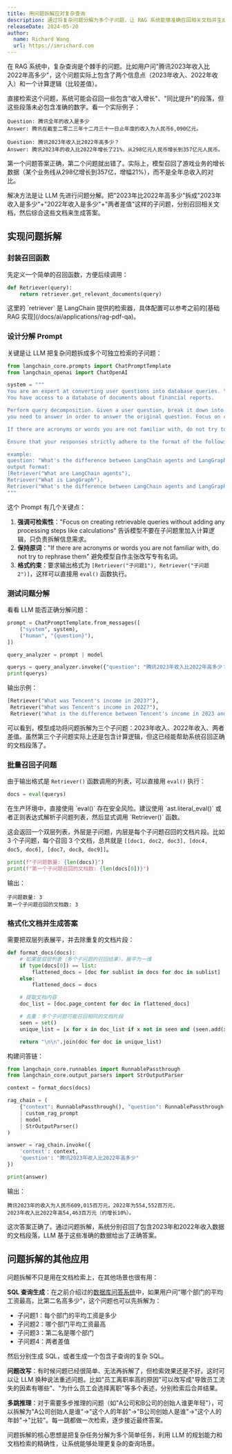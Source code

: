 ```yaml
---
title: 用问题拆解应对复杂查询
description: 通过将复杂问题分解为多个子问题，让 RAG 系统能够准确召回相关文档并生成正确答案
releaseDate: 2024-05-20
author:
  name: Richard Wang
  url: https://imrichard.com
---
```



在 RAG 系统中，复杂查询是个棘手的问题。比如用户问"腾讯2023年收入比2022年高多少"，这个问题实际上包含了两个信息点（2023年收入、2022年收入）和一个计算逻辑（比较差值）。

直接检索这个问题，系统可能会召回一些包含"收入增长"、"同比提升"的段落，但这些段落未必包含准确的数字。看一个实际例子：

```
Question: 腾讯全年的收入是多少
Answer: 腾讯在截至二零二三年十二月三十一日止年度的收入为人民币6,090亿元。

Question: 腾讯2023年收入比2022年高多少？
Answer: 腾讯2023年的收入比2022年增长了21%，从298亿元人民币增长到357亿元人民币。
```

第一个问题答案正确，第二个问题就出错了。实际上，模型召回了游戏业务的增长数据（某个业务线从298亿增长到357亿，增幅21%），而不是全年总收入的对比。

解决方法是让 LLM 先进行问题分解。把"2023年比2022年高多少"拆成"2023年收入是多少"+"2022年收入是多少"+"两者差值"这样的子问题，分别召回相关文档，然后综合这些文档来生成答案。

## 实现问题拆解

<Steps>
<Step>

### 封装召回函数

先定义一个简单的召回函数，方便后续调用：

```python
def Retriever(query):
    return retriever.get_relevant_documents(query)
```

<Callout type="info">
  这里的 `retriever` 是 LangChain 提供的检索器，具体配置可以参考之前的[基础 RAG
  实现](/docs/ai/applications/rag-pdf-qa)。
</Callout>

</Step>
<Step>

### 设计分解 Prompt

关键是让 LLM 把复杂问题拆成多个可独立检索的子问题：

```python {16-20}
from langchain_core.prompts import ChatPromptTemplate
from langchain_openai import ChatOpenAI

system = """
You are an expert at converting user questions into database queries. \
You have access to a database of documents about financial reports.

Perform query decomposition. Given a user question, break it down into distinct sub questions that \
you need to answer in order to answer the original question. Focus on creating retrievable queries without adding any processing steps like calculations.

If there are acronyms or words you are not familiar with, do not try to rephrase them.

Ensure that your responses strictly adhere to the format of the following example.

example:
question: "What's the difference between LangChain agents and LangGraph?"
output format:
[Retriever("What are LangChain agents"),
Retriever("What is LangGraph"),
Retriever("What's the difference between LangChain agents and LangGraph?")]
"""
```

这个 Prompt 有几个关键点：

1. **强调可检索性**："Focus on creating retrievable queries without adding any processing steps like calculations" 告诉模型不要在子问题里加入计算逻辑，只负责拆解信息需求。
2. **保持原词**："If there are acronyms or words you are not familiar with, do not try to rephrase them" 避免模型自作主张改写专有名词。
3. **格式约束**：要求输出格式为 `[Retriever("子问题1"), Retriever("子问题2")]`，这样可以直接用 `eval()` 函数执行。

</Step>
<Step>

### 测试问题分解

看看 LLM 能否正确分解问题：

```python
prompt = ChatPromptTemplate.from_messages([
    ("system", system),
    ("human", "{question}"),
])

query_analyzer = prompt | model

querys = query_analyzer.invoke({"question": "腾讯2023年收入比2022年高多少？"}).content
print(querys)
```

输出示例：

```python
[Retriever("What was Tencent's income in 2023?"),
 Retriever("What was Tencent's income in 2022?"),
 Retriever("What is the difference between Tencent's income in 2023 and 2022?")]
```

可以看到，模型成功将问题拆解为三个子问题：2023年收入、2022年收入、两者差值。虽然第三个子问题实际上还是包含计算逻辑，但这已经能帮助系统召回正确的文档段落了。

</Step>
<Step>

### 批量召回子问题

由于输出格式是 `Retriever()` 函数调用的列表，可以直接用 `eval()` 执行：

```python
docs = eval(querys)
```

<Callout type="warn">
  在生产环境中，直接使用 `eval()` 存在安全风险。建议使用 `ast.literal_eval()`
  或者正则表达式解析子问题列表，然后显式调用 `Retriever()` 函数。
</Callout>

这会返回一个双层列表，外层是子问题，内层是每个子问题召回的文档片段。比如 3 个子问题，每个召回 3 个文档，总共就是 `[[doc1, doc2, doc3], [doc4, doc5, doc6], [doc7, doc8, doc9]]`。

```python
print(f"子问题数量: {len(docs)}")
print(f"第一个子问题召回的文档数: {len(docs[0])}")
```

输出：

```
子问题数量: 3
第一个子问题召回的文档数: 3
```

</Step>
<Step>

### 格式化文档并生成答案

需要把双层列表展平，并去除重复的文档片段：

```python
def format_docs(docs):
    # 如果是双层列表（多个子问题的召回结果），展平为一维
    if type(docs[0]) == list:
        flattened_docs = [doc for sublist in docs for doc in sublist]
    else:
        flattened_docs = docs

    # 提取文档内容
    doc_list = [doc.page_content for doc in flattened_docs]

    # 去重：多个子问题可能召回相同的文档片段
    seen = set()
    unique_list = [x for x in doc_list if x not in seen and (seen.add(x) or True)]

    return "\n\n".join(doc for doc in unique_list)
```

构建问答链：

```python
from langchain_core.runnables import RunnablePassthrough
from langchain_core.output_parsers import StrOutputParser

context = format_docs(docs)

rag_chain = (
    {"context": RunnablePassthrough(), "question": RunnablePassthrough()}
    | custom_rag_prompt
    | model
    | StrOutputParser()
)

answer = rag_chain.invoke({
    'context': context,
    'question': "腾讯2023年收入比2022年高多少"
})

print(answer)
```

输出：

```
腾讯2023年的收入为人民币609,015百万元，2022年为554,552百万元，
2023年收入比2022年高54,463百万元（约增长10%）。
```

这次答案正确了。通过问题拆解，系统分别召回了包含2023年和2022年收入数据的文档段落，LLM 基于这些准确的数据给出了正确答案。

</Step>
</Steps>

## 问题拆解的其他应用

问题拆解不只是用在文档检索上，在其他场景也很有用：

**SQL 查询生成**：在之前介绍过的[数据库问答系统](/docs/ai/applications/sql-database-qa-llm)中，如果用户问"哪个部门的平均工资最高，比第二名高多少"，这个问题也可以先拆解为：

- 子问题1：每个部门的平均工资是多少
- 子问题2：哪个部门平均工资最高
- 子问题3：第二名是哪个部门
- 子问题4：两者差值

然后分别生成 SQL，或者生成一个包含子查询的复杂 SQL。

**问题改写**：有时候问题已经很简单、无法再拆解了，但检索效果还是不好。这时可以让 LLM 换种说法重述问题。比如"员工离职率高的原因"可以改写成"导致员工流失的因素有哪些"、"为什么员工会选择离职"等多个表述，分别检索后合并结果。

**多跳推理**：对于需要多步推理的问题（如"A公司和B公司的创始人谁更年轻"），可以拆解为"A公司创始人是谁"→"这个人的年龄"→"B公司创始人是谁"→"这个人的年龄"→"比较"。每一跳都做一次检索，逐步接近最终答案。

问题拆解的核心思想是把复杂任务分解为多个简单任务，利用 LLM 的规划能力和文档检索的精确性，让系统能够处理更复杂的查询场景。
